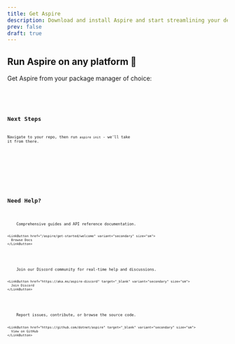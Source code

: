 ```yaml
---
title: Get Aspire
description: Download and install Aspire and start streamlining your development stack.
prev: false
draft: true
---
```



## Run Aspire on any platform 💫

Get Aspire from your package manager of choice:

<Code title="macOS" code="brew install aspire" lang="bash" frame="terminal" />
<Code title="Windows" code="winget install aspire" lang="bash" frame="terminal" />
<Code title="Anywhere" code="curl -fsSL https://get.aspire.dev/install.sh" lang="bash" frame="terminal" />

## Next Steps

Navigate to your repo, then run `aspire init` - we'll take it from there.

<CardGrid>
  <LinkCard
    title="Create Your First App"
    description="Follow our quickstart guide to build your first Aspire application in minutes."
    href="/aspire/get-started/first-app"
  />
  
  <LinkCard
    title="Explore Integrations"
    description="Discover the growing gallery of Aspire integrations for popular services."
    href="/aspire/integrations/gallery"
  />
  
  <LinkCard
    title="Join the Community"
    description="Connect with other Aspire developers and get help when you need it."
    href="https://aka.ms/aspire-discord"
  />
</CardGrid>

## Need Help?

<CardGrid>
  <Card title="Documentation" icon="open-book">
    Comprehensive guides and API reference documentation.
    
    <LinkButton href="/aspire/get-started/welcome" variant="secondary" size="sm">
      Browse Docs
    </LinkButton>
  </Card>
  
  <Card title="Community" icon="discord">
    Join our Discord community for real-time help and discussions.
    
    <LinkButton href="https://aka.ms/aspire-discord" target="_blank" variant="secondary" size="sm">
      Join Discord
    </LinkButton>
  </Card>
  
  <Card title="GitHub" icon="github">
    Report issues, contribute, or browse the source code.
    
    <LinkButton href="https://github.com/dotnet/aspire" target="_blank" variant="secondary" size="sm">
      View on GitHub
    </LinkButton>
  </Card>
</CardGrid>
